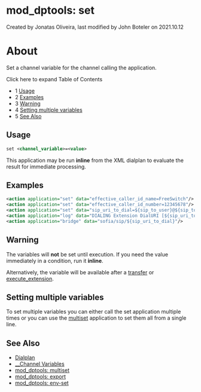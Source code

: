 
# mod_dptools: set 

 Created by  Jonatas Oliveira, last modified by  John Boteler on 2021.10.12

# About

Set a channel variable for the channel calling the application.

  
Click here to expand Table of Contents

* 1 [Usage](#usage)
* 2 [Examples](#examples)
* 3 [Warning](#warning)
* 4 [Setting multiple variables](#setting-multiple-variables)
* 5 [See Also](#see-also)

## Usage

```xml
set <channel_variable>=<value>
```

This application may be run **inline** from the XML dialplan to evaluate the result for immediate processing.

## Examples

```xml
<action application="set" data="effective_caller_id_name=FreeSwitch"/>
<action application="set" data="effective_caller_id_number=12345678"/>
<action application="set" data="sip_uri_to_dial=${sip_to_user}@${sip_to_host}"/>
<action application="log" data="DIALING Extension DialURI [${sip_uri_to_dial}]\n"/>
<action application="bridge" data="sofia/sip/${sip_uri_to_dial}"/>
```

## Warning

The variables will **not** be set until execution. If you need the value immediately in a condition, run it **inline**.

Alternatively, the variable will be available after a [transfer](./6586616.mdx#about) or [execute\_extension](./6586595.mdx#about).

## Setting multiple variables

To set multiple variables you can either call the set application multiple times or you can use the [multiset](./6586655.mdx#about) application to set them all from a single line.

## See Also

* [Dialplan](../../Dialplan/index.mdx#0-about)
* [\_\_Channel Variables](../../Dialplan/Variables-Archive/x__Channel-Variables_1048892.mdx#--)
* [mod\_dptools: multiset](./6586655.mdx#about)
* [mod\_dptools: export](./6586592.mdx#about)
* [mod\_dptools: env-set](./61210799.mdx#about)


